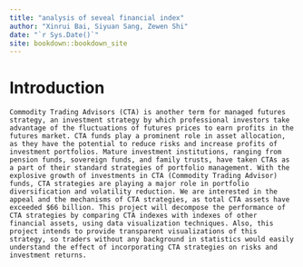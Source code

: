 ```yaml
--- 
title: "analysis of seveal financial index"
author: "Xinrui Bai, Siyuan Sang, Zewen Shi"
date: "`r Sys.Date()`"
site: bookdown::bookdown_site
---
```


# Introduction

	Commodity Trading Advisors (CTA) is another term for managed futures strategy, an investment strategy by which professional investors take advantage of the fluctuations of futures prices to earn profits in the futures market. CTA funds play a prominent role in asset allocation, as they have the potential to reduce risks and increase profits of investment portfolios. Mature investment institutions, ranging from pension funds, sovereign funds, and family trusts, have taken CTAs as a part of their standard strategies of portfolio management. With the explosive growth of investments in CTA (Commodity Trading Advisor) funds, CTA strategies are playing a major role in portfolio diversification and volatility reduction. We are interested in the appeal and the mechanisms of CTA strategies, as total CTA assets have exceeded $66 billion. This project will decompose the performance of CTA strategies by comparing CTA indexes with indexes of other financial assets, using data visualization techniques. Also, this project intends to provide transparent visualizations of this strategy, so traders without any background in statistics would easily understand the effect of incorporating CTA strategies on risks and investment returns. 
